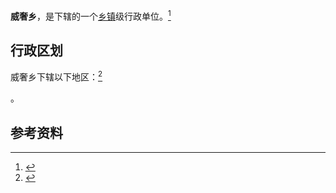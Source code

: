 {{中国乡级行政区|52/05/27/220/000}}

'''威奢乡'''，是{{PRC admin/fullname|52/05/27/220/000|3}}下辖的一个[[乡镇|乡镇]]级行政单位。<ref>{{PRC admin/ref sgc|{{PRC admin/parent|52/05/27/220/000}}}}</ref>

== 行政区划 ==

威奢乡下辖以下地区：<ref>{{PRC admin/ref sgc|52/05/27/220/000}}</ref>

{{PRC admin/children|52/05/27/220/000}}。

== 参考资料 ==

{{reflist}}

{{行政区划小作品}}
{{PRC admin/navcat|52/05/27/220/000}}